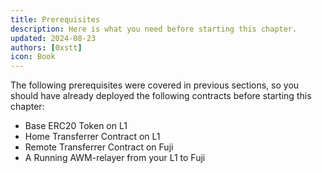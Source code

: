 ```yaml
---
title: Prerequisites
description: Here is what you need before starting this chapter.
updated: 2024-08-23
authors: [0xstt]
icon: Book
---
```


The following prerequisites were covered in previous sections, so you should have already deployed the following contracts before starting this chapter:

- Base ERC20 Token on L1
- Home Transferrer Contract on L1
- Remote Transferrer Contract on Fuji
- A Running AWM-relayer from your L1 to Fuji
